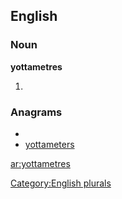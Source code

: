 ==English==

===Noun===
'''yottametres'''

# {{plural of|[[yottametre]]}}

===Anagrams===
* {{alphagram|aeemorsttty}}
* [[yottameters#English|yottameters]]

[[Category:English plurals]]

[[ar:yottametres]]